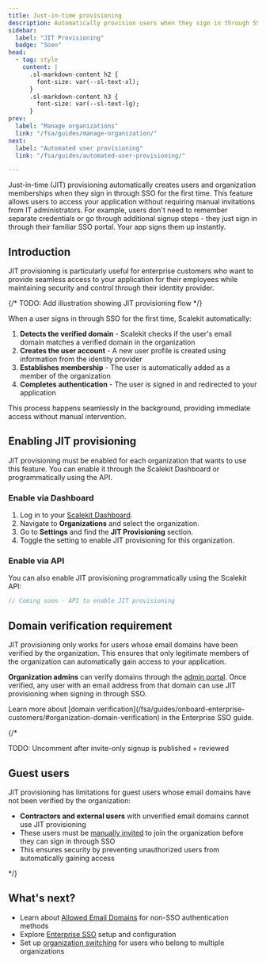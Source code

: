```yaml
---
title: Just-in-time provisioning
description: Automatically provision users when they sign in through SSO for the first time
sidebar:
  label: "JIT Provisioning"
  badge: "Soon"
head:
  - tag: style
    content: |
      .sl-markdown-content h2 {
        font-size: var(--sl-text-xl);
      }
      .sl-markdown-content h3 {
        font-size: var(--sl-text-lg);
      }
prev:
  label: "Manage organizations"
  link: "/fsa/guides/manage-organization/"
next:
  label: "Automated user provisioning"
  link: "/fsa/guides/automated-user-provisioning/"

---
```



Just-in-time (JIT) provisioning automatically creates users and organization memberships when they sign in through SSO for the first time. This feature allows users to access your application without requiring manual invitations from IT administrators. For example, users don't need to remember separate credentials or go through additional signup steps - they just sign in through their familiar SSO portal. Your app signs them up instantly.

## Introduction

JIT provisioning is particularly useful for enterprise customers who want to provide seamless access to your application for their employees while maintaining security and control through their identity provider.

{/* TODO: Add illustration showing JIT provisioning flow */}


When a user signs in through SSO for the first time, Scalekit automatically:

1. **Detects the verified domain** - Scalekit checks if the user's email domain matches a verified domain in the organization
2. **Creates the user account** - A new user profile is created using information from the identity provider
3. **Establishes membership** - The user is automatically added as a member of the organization
4. **Completes authentication** - The user is signed in and redirected to your application

This process happens seamlessly in the background, providing immediate access without manual intervention.

## Enabling JIT provisioning

JIT provisioning must be enabled for each organization that wants to use this feature. You can enable it through the Scalekit Dashboard or programmatically using the API.

### Enable via Dashboard <Badge type="note" text="Coming soon" />

<Steps>

1. Log in to your [Scalekit Dashboard](https://app.scalekit.com).
2. Navigate to **Organizations** and select the organization.
3. Go to **Settings** and find the **JIT Provisioning** section.
4. Toggle the setting to enable JIT provisioning for this organization.

</Steps>

### Enable via API

You can also enable JIT provisioning programmatically using the Scalekit API:

<InstallSDK />

```javascript title="Enable JIT provisioning"
// Coming soon - API to enable JIT provisioning
```

## Domain verification requirement

JIT provisioning only works for users whose email domains have been verified by the organization. This ensures that only legitimate members of the organization can automatically gain access to your application.

**Organization admins** can verify domains through the [admin portal](/guides/admin-portal/). Once verified, any user with an email address from that domain can use JIT provisioning when signing in through SSO.

<Aside type="note">
Learn more about [domain verification](/fsa/guides/onboard-enterprise-customers/#organization-domain-verification) in the Enterprise SSO guide.
</Aside>



{/*

TODO: Uncomment after invite-only signup is published + reviewed

## Guest users

JIT provisioning has limitations for guest users whose email domains have not been verified by the organization:

- **Contractors and external users** with unverified email domains cannot use JIT provisioning
- These users must be [manually invited](/fsa/guides/invite-only-signup/) to join the organization before they can sign in through SSO
- This ensures security by preventing unauthorized users from automatically gaining access

*/}




## What's next?

- Learn about [Allowed Email Domains](/fsa/guides/allowed-email-domains/) for non-SSO authentication methods
- Explore [Enterprise SSO](/fsa/guides/onboard-enterprise-customers/) setup and configuration
- Set up [organization switching](/fsa/guides/organization-switching/) for users who belong to multiple organizations

